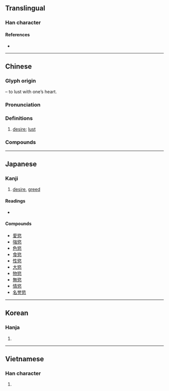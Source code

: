 {{also|欲}}
{{character info}}
==Translingual==

===Han character===
{{Han char|rn=61|rad=心|as=11|sn=15|four=87338|canj=COP|ids=⿱欲心}}

====References====
* {{Han ref|kx=0401.180|dkj=11163|dj=0741.070|hdz=42343.110|uh=617E|ud=24958|bh=BCA4|bd=48292}}

----

==Chinese==
{{zh-forms|s=欲|t2=欲}}

===Glyph origin===
{{Han etym}}
{{Han compound|欲|心|t2=|ls=psc|c1=p|c2=s}} – to lust with one’s heart.

===Pronunciation===
{{zh-pron
|m=yù
|c=juk6
|h=pfs=yu̍k
|mn=io̍k
|mc=y
|oc=y
|cat=n
}}

===Definitions===
{{zh-hanzi}}

# [[desire]]; [[lust]]

===Compounds===
{{zh-der|情慾|慾令智昏|慾火|慾望|慾念|性慾|七情六慾|少私寡慾|慾壑難填|嗜慾|利慾|利慾薰心|私慾|求知慾|省慾去奢|禁慾|獸慾|清心寡慾|禁慾主義|食慾|縱慾|色慾|肉慾|食慾不振|貪慾無藝|貪慾}}

----

==Japanese==

===Kanji===
{{ja-kanji|grade=uc|rs=心11}}

# [[desire]], [[greed]]

====Readings====
* {{ja-readings|on=[[よく]] (yoku)|kun=[[このみ]] (konomi), [[むさぼる]] (musaboru)}}

====Compounds====
* [[愛慾]]
* [[強慾]]
* [[色慾]]
* [[食慾]]
* [[性慾]]
* [[大慾]]
* [[物慾]]
* [[無慾]]
* [[情慾]]
* [[名誉慾]]

----

==Korean==

===Hanja===
{{ko-hanja|hangeul=욕|eumhun=|rv=yok|mr=yok|y=yok}}

# {{rfdef|ko|sort=心11}}

----

==Vietnamese==

===Han character===
{{vi-readings|reading=dục}}

# {{rfdef|vi}}